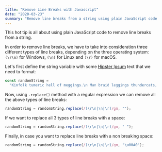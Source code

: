 ```yaml
---
title: "Remove Line Breaks with Javascript"
date: "2020-03-23"
summary: "Remove line breaks from a string using plain JavaScript code."
---
```


This hot tip is all about using plain JavaScript code to remove line breaks from a string.

In order to remove line breaks, we have to take into consideration three different types of line breaks, depending on the three operating system: `(\r\n)` for Windows, `(\n)` for Linux and `(\r)` for macOS.

Let's first define the string variable with some [Hipster Ipsum](https://hipsum.co) text that we need to format:

```js
const randomString =
  "Kinfolk tumeric hell of meggings.\n Man braid leggings thundercats, glossier palo santo farm-to-table letterpress kale chips gastropub chartreuse selfies stumptown 8-bit small batch.\r Paleo letterpress la croix DIY poke. Echo park next level hoodie hella. Semiotics taxidermy hexagon banjo chillwave subway tile portland crucifix kogi squid pabst mixtape single-origin coffee.\r\n Cliche kinfolk air plant, echo park mixtape franzen 8-bit affogato messenger bag vape jean shorts yuccie beard. Food truck copper mug coloring book portland aesthetic.";
```

Now, using `.replace()` method with a regular expression we can remove all the above types of line breaks:

```js
randomString = randomString.replace(/(\r\n|\n|\r)/gm, "");
```

If we want to replace all 3 types of line breaks with a space:

```js
randomString = randomString.replace(/(\r\n|\n|\r)/gm, " ");
```

Finally, in case you want to replace line breaks with a non breaking space:

```js
randomString = randomString.replace(/(\r\n|\n|\r)/gm, "\u00A0");
```
